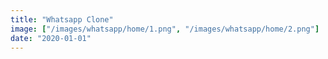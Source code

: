 ```yaml
---
title: "Whatsapp Clone"
image: ["/images/whatsapp/home/1.png", "/images/whatsapp/home/2.png"]
date: "2020-01-01"
---
```


<Header
  title="Whatsapp Clone"
  img="/images/whatsapp/3.PNG"
  alt="Whatsapp Picture"
/>
<List
  tec={["NextJS", "GraphQL", "Prisma"]}
  lib={["TailwindCSS", "Radix UI", "Headless UI"]}
  year="2023"
  client="common:own-project"
  website="https://nextjs-whatsapp-clone-six.vercel.app"
  repo="https://github.com/AguzzDev/nextjs-whatsapp-clone"
/>
<Galery
  imgs={[
    "/images/whatsapp/1.PNG",
    "/images/whatsapp/2.PNG",
    "/images/whatsapp/3.PNG",
  ]}
  alt="Whatsapp Clone"
/>
